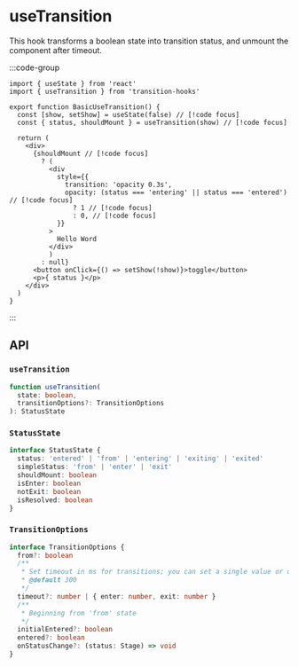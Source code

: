 # useTransition

This hook transforms a boolean state into transition status, and unmount the component after timeout.


:::code-group

<div data-title="Preview">
  <BasicUseTransition />
</div>

```tsx [Code]
import { useState } from 'react'
import { useTransition } from 'transition-hooks'

export function BasicUseTransition() {
  const [show, setShow] = useState(false) // [!code focus]
  const { status, shouldMount } = useTransition(show) // [!code focus]

  return (
    <div>
      {shouldMount // [!code focus]
        ? (
          <div
            style={{
              transition: 'opacity 0.3s',
              opacity: (status === 'entering' || status === 'entered') // [!code focus]
                ? 1 // [!code focus]
                : 0, // [!code focus]
            }}
          >
            Hello Word
          </div>
          )
        : null}
      <button onClick={() => setShow(!show)}>toggle</button>
      <p>{ status }</p>
    </div>
  )
}
```
:::

## API

### `useTransition`
```ts
function useTransition(
  state: boolean,
  transitionOptions?: TransitionOptions
): StatusState

```

### `StatusState`

```ts
interface StatusState {
  status: 'entered' | 'from' | 'entering' | 'exiting' | 'exited'
  simpleStatus: 'from' | 'enter' | 'exit'
  shouldMount: boolean
  isEnter: boolean
  notExit: boolean
  isResolved: boolean
}
```

### `TransitionOptions`

```ts
interface TransitionOptions {
  from?: boolean
  /**
   * Set timeout in ms for transitions; you can set a single value or different values for enter and exit transitions.
   * @default 300
   */
  timeout?: number | { enter: number, exit: number }
  /**
   * Beginning from 'from' state
   */
  initialEntered?: boolean
  entered?: boolean
  onStatusChange?: (status: Stage) => void
}
```
